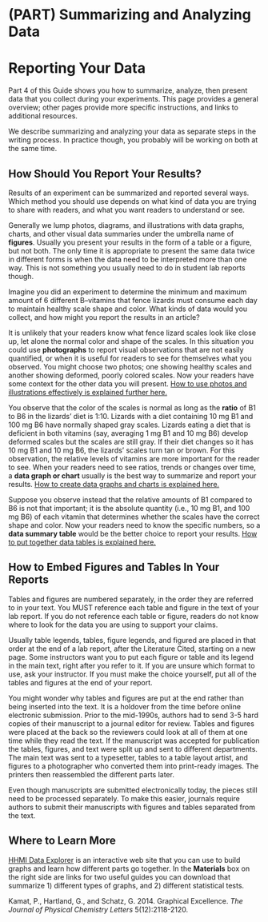# (PART) Summarizing and Analyzing Data {-}
# Reporting Your Data

Part 4 of this Guide shows you how to summarize, analyze, then present data that you collect during your experiments. This page provides a general overview; other pages provide more specific instructions, and links to additional resources.

We describe summarizing and analyzing your data as separate steps in the writing process. In practice though, you probably will be working on both at the same time. 

## How Should You Report Your Results?

Results of an experiment can be summarized and reported several ways. Which method you should use depends on what kind of data you are trying to share with readers, and what you want readers to understand or see.

Generally we lump photos, diagrams, and illustrations with data graphs, charts, and other visual data summaries under the umbrella name of __figures__. Usually you present your results in the form of a table or a figure, but not both. The only time it is appropriate to present the same data twice in different forms is when the data need to be interpreted more than one way. This is not something you usually need to do in student lab reports though.

Imagine you did an experiment to determine the minimum and maximum amount of 6 different B–vitamins that fence lizards must consume each day to maintain healthy scale shape and color. What kinds of data would you collect, and how might you report the results in an article?  

It is unlikely that your readers know what fence lizard scales look like close up, let alone the normal color and shape of the scales. In this situation you could use __photographs__ to report visual observations that are not easily quantified, or when it is useful for readers to see for themselves what you observed. You might choose two photos; one showing healthy scales and another showing deformed, poorly colored scales. Now your readers have some context for the other data you will present. [How to use photos and illustrations effectively is explained further here.](http:url.430)

You observe that the color of the scales is normal as long as the __ratio__ of B1 to B6 in the lizards' diet is 1:10. Lizards with a diet containing 10 mg B1 and 100 mg B6 have normally shaped gray scales. Lizards eating a diet that is deficient in both vitamins (say, averaging 1 mg B1 and 10 mg B6) develop deformed scales but the scales are still gray. If their diet changes so it has 10 mg B1 and 10 mg B6, the lizards' scales turn tan or brown. For this observation, the relative levels of vitamins are more important for the reader to see. When your readers need to see ratios, trends or changes over time, a __data graph or chart__ usually is the best way to summarize and report your results. [How to create data graphs and charts is explained here.](http:url.425)

Suppose you observe instead that the relative amounts of B1 compared to B6 is not that important; it is the absolute quantity (i.e., 10 mg B1, and 100 mg B6) of each vitamin that determines whether the scales have the correct shape and color. Now your readers need to know the specific numbers, so a __data summary table__ would be the better choice to report your results. [How to put together data tables is explained here.](http:url.435)


## How to Embed Figures and Tables In Your Reports

Tables and figures are numbered separately, in the order they are referred to in your text. You MUST reference each table and figure in the text of your lab report. If you do not reference each table or figure, readers do not know where to look for the data you are using to support your claims. 

Usually table legends, tables, figure legends, and figured are placed in that order at the end of a lab report, after the Literature Cited, starting on a new page. Some instructors want you to put each figure or table and its legend in the main text, right after you refer to it. If you are unsure which format to use, ask your instructor. If you must make the choice yourself, put all of the tables and figures at the end of your report. 

You might wonder why tables and figures are put at the end rather than being inserted into the text. It is a holdover from the time before online electronic submission. Prior to the mid-1990s, authors had to send 3-5 hard copies of their manuscript to a journal editor for review. Tables and figures were placed at the back so the reviewers could look at all of them at one time while they read the text. If the manuscript was accepted for publication the tables, figures, and text were split up and sent to different departments. The main text was sent to a typesetter, tables to a table layout artist, and figures to a photographer who converted them into print-ready images. The printers then reassembled the different parts later. 

Even though manuscripts are submitted electronically today, the pieces still need to be processed separately. To make this easier, journals require authors to submit their manuscripts with figures and tables separated from the text.


## Where to Learn More

[HHMI Data Explorer](https://www.biointeractive.org/classroom-resources/data-explorer) is an interactive web site that you can use to build graphs and learn how different parts go together. In the __Materials__ box on the right side are links for two useful guides you can download that summarize 1) different types of graphs, and 2) different statistical tests.

Kamat, P., Hartland, G., and Schatz, G. 2014. Graphical Excellence. _The Journal of Physical Chemistry Letters_ 5(12):2118-2120.


